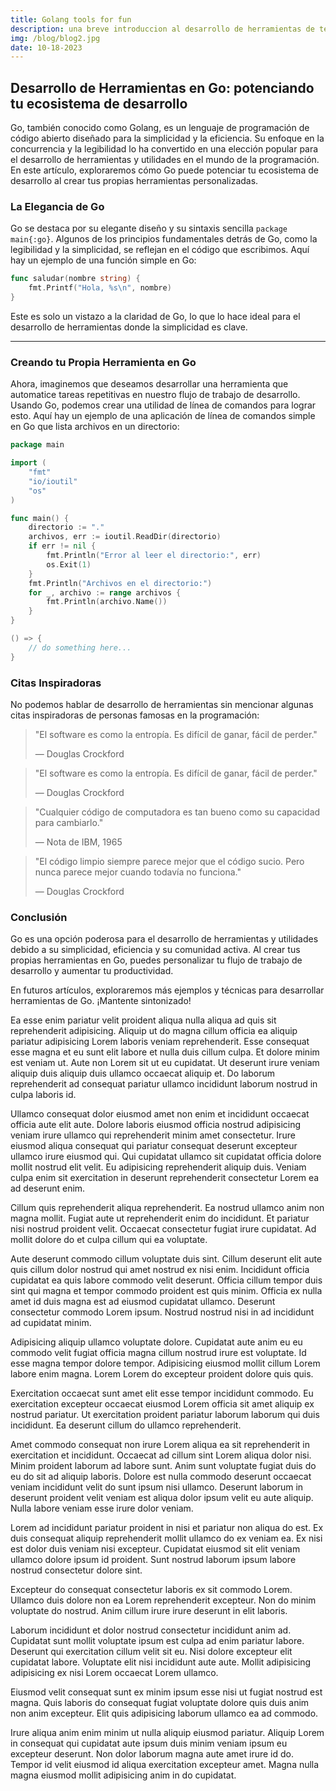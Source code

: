 ```yaml
---
title: Golang tools for fun
description: una breve introduccion al desarrollo de herramientas de terminal en golang y como utilizarlas en la vida real.
img: /blog/blog2.jpg
date: 10-18-2023
---
```


## Desarrollo de Herramientas en Go: potenciando tu ecosistema de desarrollo

Go, también conocido como Golang, es un lenguaje de programación de código abierto diseñado para la simplicidad y la eficiencia. Su enfoque en la concurrencia y la legibilidad lo ha convertido en una elección popular para el desarrollo de herramientas y utilidades en el mundo de la programación. En este artículo, exploraremos cómo Go puede potenciar tu ecosistema de desarrollo al crear tus propias herramientas personalizadas.

### La Elegancia de Go

Go se destaca por su elegante diseño y su sintaxis sencilla `package main{:go}`. Algunos de los principios fundamentales detrás de Go, como la legibilidad y la simplicidad, se reflejan en el código que escribimos. Aquí hay un ejemplo de una función simple en Go:

```go
func saludar(nombre string) {
    fmt.Printf("Hola, %s\n", nombre)
}
```

Este es solo un vistazo a la claridad de Go, lo que lo hace ideal para el desarrollo de herramientas donde la simplicidad es clave.

---

### Creando tu Propia Herramienta en Go

Ahora, imaginemos que deseamos desarrollar una herramienta que automatice tareas repetitivas en nuestro flujo de trabajo de desarrollo. Usando Go, podemos crear una utilidad de línea de comandos para lograr esto. Aquí hay un ejemplo de una aplicación de línea de comandos simple en Go que lista archivos en un directorio:

```go title="main.go" showLineNumbers {11,16}
package main

import (
    "fmt"
    "io/ioutil"
    "os"
)

func main() {
    directorio := "."
    archivos, err := ioutil.ReadDir(directorio)
    if err != nil {
        fmt.Println("Error al leer el directorio:", err)
        os.Exit(1)
    }
    fmt.Println("Archivos en el directorio:")
    for _, archivo := range archivos {
        fmt.Println(archivo.Name())
    }
}

() => {
    // do something here...
}
```

### Citas Inspiradoras

No podemos hablar de desarrollo de herramientas sin mencionar algunas citas inspiradoras de personas famosas en la programación:

> "El software es como la entropía. Es difícil de ganar, fácil de perder."
>
> — Douglas Crockford

> "El software es como la entropía. Es difícil de ganar, fácil de perder."
>
> — Douglas Crockford

> "Cualquier código de computadora es tan bueno como su capacidad para cambiarlo."
>
> — Nota de IBM, 1965

> "El código limpio siempre parece mejor que el código sucio. Pero nunca parece mejor cuando todavía no funciona."
>
> — Douglas Crockford

### Conclusión

Go es una opción poderosa para el desarrollo de herramientas y utilidades debido a su simplicidad, eficiencia y su comunidad activa. Al crear tus propias herramientas en Go, puedes personalizar tu flujo de trabajo de desarrollo y aumentar tu productividad.

En futuros artículos, exploraremos más ejemplos y técnicas para desarrollar herramientas de Go. ¡Mantente sintonizado!

Ea esse enim pariatur velit proident aliqua nulla aliqua ad quis sit reprehenderit adipisicing. Aliquip ut do magna cillum officia ea aliquip pariatur adipisicing Lorem laboris veniam reprehenderit. Esse consequat esse magna et eu sunt elit labore et nulla duis cillum culpa. Et dolore minim est veniam ut. Aute non Lorem sit ut eu cupidatat. Ut deserunt irure veniam aliquip duis aliquip duis ullamco occaecat aliquip et. Do laborum reprehenderit ad consequat pariatur ullamco incididunt laborum nostrud in culpa laboris id.

Ullamco consequat dolor eiusmod amet non enim et incididunt occaecat officia aute elit aute. Dolore laboris eiusmod officia nostrud adipisicing veniam irure ullamco qui reprehenderit minim amet consectetur. Irure eiusmod aliqua consequat qui pariatur consequat deserunt excepteur ullamco irure eiusmod qui. Qui cupidatat ullamco sit cupidatat officia dolore mollit nostrud elit velit. Eu adipisicing reprehenderit aliquip duis. Veniam culpa enim sit exercitation in deserunt reprehenderit consectetur Lorem ea ad deserunt enim.

Cillum quis reprehenderit aliqua reprehenderit. Ea nostrud ullamco anim non magna mollit. Fugiat aute ut reprehenderit enim do incididunt. Et pariatur nisi nostrud proident velit. Occaecat consectetur fugiat irure cupidatat. Ad mollit dolore do et culpa cillum qui ea voluptate.

Aute deserunt commodo cillum voluptate duis sint. Cillum deserunt elit aute quis cillum dolor nostrud qui amet nostrud ex nisi enim. Incididunt officia cupidatat ea quis labore commodo velit deserunt. Officia cillum tempor duis sint qui magna et tempor commodo proident est quis minim. Officia ex nulla amet id duis magna est ad eiusmod cupidatat ullamco. Deserunt consectetur commodo Lorem ipsum. Nostrud nostrud nisi in ad incididunt ad cupidatat minim.

Adipisicing aliquip ullamco voluptate dolore. Cupidatat aute anim eu eu commodo velit fugiat officia magna cillum nostrud irure est voluptate. Id esse magna tempor dolore tempor. Adipisicing eiusmod mollit cillum Lorem labore enim magna. Lorem Lorem do excepteur proident dolore quis quis.

Exercitation occaecat sunt amet elit esse tempor incididunt commodo. Eu exercitation excepteur occaecat eiusmod Lorem officia sit amet aliquip ex nostrud pariatur. Ut exercitation proident pariatur laborum laborum qui duis incididunt. Ea deserunt cillum do ullamco reprehenderit.

Amet commodo consequat non irure Lorem aliqua ea sit reprehenderit in exercitation et incididunt. Occaecat ad cillum sint Lorem aliqua dolor nisi. Minim proident laborum ad labore sunt. Anim sunt voluptate fugiat duis do eu do sit ad aliquip laboris. Dolore est nulla commodo deserunt occaecat veniam incididunt velit do sunt ipsum nisi ullamco. Deserunt laborum in deserunt proident velit veniam est aliqua dolor ipsum velit eu aute aliquip. Nulla labore veniam esse irure dolor veniam.

Lorem ad incididunt pariatur proident in nisi et pariatur non aliqua do est. Ex duis consequat aliquip reprehenderit mollit ullamco do ex veniam ea. Ex nisi est dolor duis veniam nisi excepteur. Cupidatat eiusmod sit elit veniam ullamco dolore ipsum id proident. Sunt nostrud laborum ipsum labore nostrud consectetur dolore sint.

Excepteur do consequat consectetur laboris ex sit commodo Lorem. Ullamco duis dolore non ea Lorem reprehenderit excepteur. Non do minim voluptate do nostrud. Anim cillum irure irure deserunt in elit laboris.

Laborum incididunt et dolor nostrud consectetur incididunt anim ad. Cupidatat sunt mollit voluptate ipsum est culpa ad enim pariatur labore. Deserunt qui exercitation cillum velit sit eu. Nisi dolore excepteur elit cupidatat labore. Voluptate elit nisi incididunt aute aute. Mollit adipisicing adipisicing ex nisi Lorem occaecat Lorem ullamco.

Eiusmod velit consequat sunt ex minim ipsum esse nisi ut fugiat nostrud est magna. Quis laboris do consequat fugiat voluptate dolore quis duis anim non anim excepteur. Elit quis adipisicing laborum ullamco ea ad commodo.

Irure aliqua anim enim minim ut nulla aliquip eiusmod pariatur. Aliquip Lorem in consequat qui cupidatat aute ipsum duis minim veniam ipsum eu excepteur deserunt. Non dolor laborum magna aute amet irure id do. Tempor id velit eiusmod id aliqua exercitation excepteur amet. Magna nulla magna eiusmod mollit adipisicing anim in do cupidatat.
